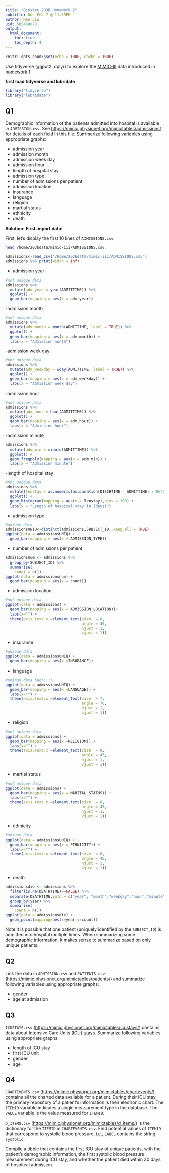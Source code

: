 ```yaml
---
title: "Biostat 203B Homework 2"
subtitle: Due Feb 7 @ 11:59PM
author: Nan Liu
uid: 505460070
output:
  html_document:
    toc: true
    toc_depth: 4
---
```


```r
knitr::opts_chunk$set(echo = TRUE, cache = TRUE)
```

Use tidyverse (ggpot2, dplyr) to explore the [MIMIC-III](https://mimic.physionet.org) data introduced in [homework 1](https://ucla-biostat203b-2020winter.github.io/hw/hw1/hw1.html).

**first load tidyverse and lubridate**
```r
library("tidyverse")
library("lubridate")
```

## Q1

Demographic information of the patients admitted into hospital is available in `ADMISSION.csv`. See <https://mimic.physionet.org/mimictables/admissions/> for details of each field in this file. Summarize following variables using appropriate graphs:   

  - admission year  
- admission month  
- admission week day  
- admission hour  
- length of hospital stay  
- admission type  
- number of admissions per patient  
- admission location  
- insurance  
- language  
- religion  
- martial status  
- ethnicity  
- death 


**Solution:**
**First import data:**

First, let's display the first 10 lines of `ADMISSIONS.csv`:
```bash
head /home/203bdata/mimic-iii/ADMISSIONS.csv 
```

```r
admissions<-read_csv("/home/203bdata/mimic-iii/ADMISSIONS.csv")
admissions %>% print(width = Inf)
```



- admission year

```r
#not unique data
admissions %>%
  mutate(adm_year = year(ADMITTIME)) %>%
  ggplot() + 
  geom_bar(mapping = aes(x = adm_year))
```

-admission month

```r
#not unique data
admissions %>%
  mutate(adm_month = month(ADMITTIME, label = TRUE)) %>%
  ggplot() + 
  geom_bar(mapping = aes(x = adm_month)) +
  labs(x = "Admission month")
```

-admission week day

```r
#not unique data
admissions %>%
  mutate(adm_weekday = wday(ADMITTIME, label = TRUE)) %>%
  ggplot() + 
  geom_bar(mapping = aes(x = adm_weekday)) +
  labs(x = "Admission week day")
```
-admission hour

```r
#not unique data
admissions %>%
  mutate(adm_hour = hour(ADMITTIME)) %>%
  ggplot() + 
  geom_bar(mapping = aes(x = adm_hour)) +
  labs(x = "Admission hour")
```

-admission minute
```r
admissions %>%
  mutate(adm_min = minute(ADMITTIME)) %>%
  ggplot() + 
  geom_freqpoly(mapping = aes(x = adm_min)) +
  labs(x = "Admission minute")
```

-length of hospital stay

```r
#not unique data
admissions %>%
  mutate(lenstay = as.numeric(as.duration(DISCHTIME - ADMITTIME) / 86400)) %>%
  ggplot() +
  geom_histogram(mapping = aes(x = lenstay),bins = 100) +
  labs(x = "Length of hospital stay in (days)")
```

- admission type  

```r
#unique data
admissionsUNIQ<-distinct(admissions,SUBJECT_ID,.keep_all = TRUE)
ggplot(data = admissionsUNIQ) + 
  geom_bar(mapping = aes(x = ADMISSION_TYPE))
```

- number of admissions per patient  

```r
admissionsnum <- admissions %>% 
  group_by(SUBJECT_ID) %>% 
  summarise(
    count = n())
ggplot(data = admissionsnum) + 
  geom_bar(mapping = aes(x = count))
```

- admission location  

```r
#not unique data
ggplot(data = admissions) + 
  geom_bar(mapping = aes(x = ADMISSION_LOCATION))+
  labs(x="") + 
  theme(axis.text.x =element_text(size  = 8,
                                  angle = 45,
                                  hjust = 1,
                                  vjust = 1))
```

- insurance  

```r
#unique data
ggplot(data = admissionsUNIQ) + 
  geom_bar(mapping = aes(x =INSURANCE))
```

- language  

```r
#unique data bad!!!!!
ggplot(data = admissionsUNIQ) + 
  geom_bar(mapping = aes(x =LANGUAGE)) +
  labs(x="") + 
  theme(axis.text.x =element_text(size  = 7,
                                  angle = 70,
                                  hjust = 1,
                                  vjust = 1))
```

- religion 

```r
#not unique data
ggplot(data = admissions) + 
  geom_bar(mapping = aes(x =RELIGION)) +
  labs(x="") + 
  theme(axis.text.x =element_text(size  = 8,
                                  angle = 45,
                                  hjust = 1,
                                  vjust = 1))
```

- martial status 

```r
#not unique data
ggplot(data = admissions) + 
  geom_bar(mapping = aes(x = MARITAL_STATUS)) + 
  labs(x="") + 
  theme(axis.text.x =element_text(size  = 8,
                                  angle = 45,
                                  hjust = 1,
                                  vjust = 1))
```

- ethnicity  

```r
#unique data
ggplot(data = admissionsUNIQ) + 
  geom_bar(mapping = aes(x = ETHNICITY)) +
  labs(x="") + 
  theme(axis.text.x =element_text(size  = 8,
                                  angle = 45,
                                  hjust = 1,
                                  vjust = 1))
```

- death 

```r
admissionsdie <- admissions %>% 
  filter(is.na(DEATHTIME)==FALSE) %>%
  separate(DEATHTIME,into = c("year", "month","weekday","hour","minute","second")) %>%
  group_by(year) %>% 
  summarise(
    count = n())
ggplot(data = admissionsdie) + 
  geom_point(mapping=aes(x=year,y=count))
```

Note it is possible that one patient (uniquely identified by the `SUBJECT_ID`) is admitted into hospital multiple times. When summarizing some demographic information, it makes sense to summarize based on only unique patients. 

## Q2

Link the data in `ADMISSION.csv` and `PATIENTS.csv` (<https://mimic.physionet.org/mimictables/patients/>) and summarize following variables using appropriate graphs:  

- gender  
- age at admission 

## Q3

`ICUSTAYS.csv` (<https://mimic.physionet.org/mimictables/icustays/>) contains data about Intensive Care Units (ICU) stays. Summarize following variables using appropriate graphs:  

- length of ICU stay  
- first ICU unit  
- gender  
- age  

## Q4 

`CHARTEVENTS.csv` (<https://mimic.physionet.org/mimictables/chartevents/>) contains all the charted data available for a patient. During their ICU stay, the primary repository of a patient’s information is their electronic chart. The `ITEMID` variable indicates a single measurement type in the database. The `VALUE` variable is the value measured for `ITEMID`. 

`D_ITEMS.csv` (<https://mimic.physionet.org/mimictables/d_items/>) is the dictionary for the `ITEMID` in `CHARTEVENTS.csv`. Find potential values of `ITEMID` that correspond to systolic blood pressure, i.e., `LABEL` contains the string `systolic`. 

Compile a tibble that contains the first ICU stay of unique patients, with the patient's demographic information, the first systolic blood pressure measurement during ICU stay, and whether the patient died within 30 days of hospitcal admission.
